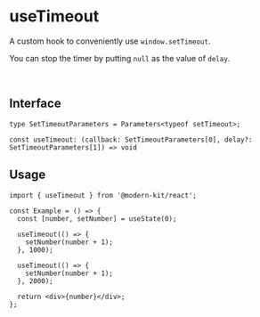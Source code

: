 # useTimeout

A custom hook to conveniently use `window.setTimeout`.

You can stop the timer by putting `null` as the value of `delay`.

<br />

## Interface
```tsx
type SetTimeoutParameters = Parameters<typeof setTimeout>;

const useTimeout: (callback: SetTimeoutParameters[0], delay?: SetTimeoutParameters[1]) => void
```

## Usage

```tsx
import { useTimeout } from '@modern-kit/react';

const Example = () => {
  const [number, setNumber] = useState(0);

  useTimeout(() => {
    setNumber(number + 1);
  }, 1000);

  useTimeout(() => {
    setNumber(number + 1);
  }, 2000);

  return <div>{number}</div>;
};
```